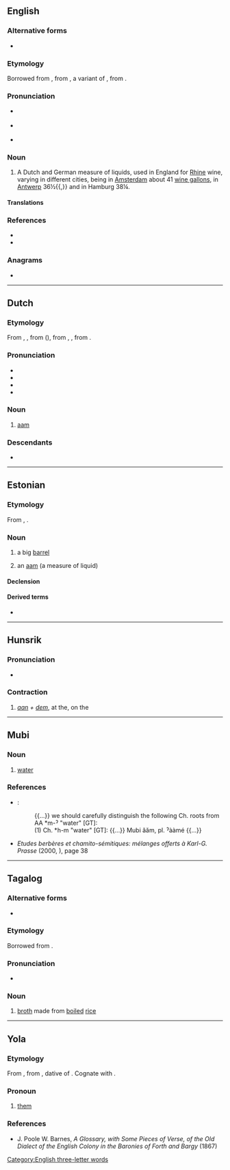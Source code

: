 {{also|Aam|AAM|aàm|aa’m|a'am|åm}}
==English==

===Alternative forms===
* {{alter|en|aum|awm}}

===Etymology===
Borrowed from {{bor|en|nl|aam}}, from {{der|en|la|ama}}, a variant of {{m|la|hama}}, from {{der|en|grc|ἄμη||bucket}}.

===Pronunciation===
* {{a|RP}} {{IPA|en|/ɑːm/|/ɔːm/}}
* {{a|US}} {{IPA|en|/ɑm/|/ɔm/}}
* {{rhymes|en|ɑːm|ɔːm}}

===Noun===
{{en-noun}}

# {{lb|en|historical}} A Dutch and German measure of liquids, used in England for [[Rhine]] wine, varying in different cities, being in [[Amsterdam]] about 41 [[wine gallon]]s, in [[Antwerp]] 36½{{,}} and in Hamburg 38¼. {{defdate|first attested around 1350 to 1470}}

====Translations====
{{trans-top|Dutch and German measure of liquids}}
{{trans-mid}}
{{trans-bottom}}

===References===
* {{R:SOED5|page=1}}
* {{R:Webster 1913}}

===Anagrams===
* {{anagrams|en|a=aam|AMA|Ama|ama|maa}}

[[Category:English three-letter words]]

----

==Dutch==

===Etymology===
From {{inh|nl|dum|ame}}, {{m|dum|aem}}, from {{der|nl|LL.|ama}} ({{cog|la|hama}}), from {{der|nl|grc|ἄμη||bucket}}, {{m|grc|ἀμάω||to gather, harvest}}, from {{cog|ine-pro|*sem-||together}}.

===Pronunciation===
* {{IPA|nl|/aːm/}}
* {{audio|nl|Nl-aam.ogg|Audio}}
* {{hyphenation|nl|aam}}
* {{rhyme|nl|aːm}}

===Noun===
{{nl-noun|n|-en|-}}

# [[#English|aam]]

===Descendants===
* {{desc|en|aam|bor=1}}

----

==Estonian==

===Etymology===
From {{der|et|gml|am}}, {{m|gml|ame}}.

===Noun===
{{et-noun|aami|aami}}

# a big [[barrel]]
# {{lb|et|historical}} an [[aam]] (a measure of liquid)

====Declension====
{{et-decl-riik|aam|aam|i}}

====Derived terms====
* {{l|et|aamissepp}}

----

==Hunsrik==

===Pronunciation===
* {{IPA|hrx|/ɔːm/}}

===Contraction===
{{head|hrx|contraction}}

# ''[[aan#Hunsrik|aan]] + [[dem#Hunsrik|dem]]'', at the, on the
#: {{ux|hrx|'''Aam''' Montach hod-s gerehnd.|'''On''' Monday it rained.}}

----

==Mubi==

===Noun===
{{head|mub|noun|head=ăăm|plural|[[aame|ˀààmé]]}}

# [[water]]

===References===
* {{R:egy:EDE|v=3|p=201}}:
*: {{...}} we should carefully distinguish the following Ch. roots from AA *m-ˀ "water" [GT]:
*: (1) Ch. *h-m "water" [GT]: {{...}} Mubi ăăm, pl. ˀààmé {{...}}
* ''Etudes berbères et chamito-sémitiques: mélanges offerts à Karl-G. Prasse'' (2000, {{ISBN|9042908262}}), page 38

----

==Tagalog==

===Alternative forms===
* {{l|tl|am}}

===Etymology===
Borrowed from {{bor|tl|nan-hok|-}} {{zh-l|泔|ám|rice soup}}.

===Pronunciation===
* {{IPA|tl|/ʔa.ˈam/}}

===Noun===
{{tl-noun|head=aám}}

# [[broth]] made from [[boiled]] [[rice]]
#: {{ux|tl|Bigyan mo ng '''aam''' ang bata.|translation=Give the child some rice broth.}}

----

==Yola==

===Etymology===
From {{inh|yol|enm|hem}}, from {{inh|yol|ang|heom||them}}, dative of {{m|ang|hie}}. Cognate with {{cog|en|'em}}.

===Pronoun===
{{head|yol|pronoun}}

# [[them]]

===References===
* J. Poole W. Barnes, ''A Glossary, with Some Pieces of Verse, of the Old Dialect of the English Colony in the Baronies of Forth and Bargy'' (1867)